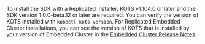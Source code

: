To install the SDK with a Replicated installer, KOTS v1.104.0 or later and the SDK version 1.0.0-beta.12 or later are required. You can verify the version of KOTS installed with `kubectl kots version`. For Replicated Embedded Cluster installations, you can see the version of KOTS that is installed by your version of Embedded Cluster in the [Embedded Cluster Release Notes](/release-notes/rn-embedded-cluster).